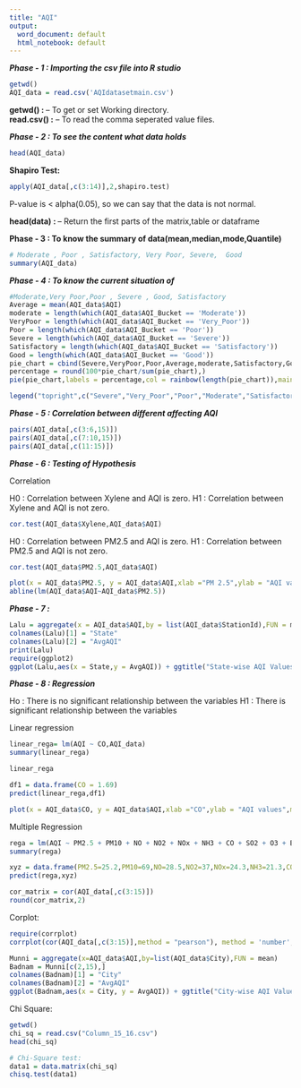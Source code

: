---
title: "AQI"
output:
  word_document: default
  html_notebook: default
---


***Phase - 1 : Importing the csv file into R studio***

```{r}
getwd()
AQI_data = read.csv('AQIdatasetmain.csv')
```
**getwd() : **      -- To get or set Working directory.  
**read.csv() :**    -- To read the comma seperated value files.


***Phase - 2 : To see the content what data holds***

```{r}
head(AQI_data)
```

**Shapiro Test: **
```{r}
apply(AQI_data[,c(3:14)],2,shapiro.test)
```
P-value is < alpha(0.05), so we can say that the data is not normal.


**head(data) : **  -- Return the first parts of the matrix,table or dataframe  

**Phase - 3 : To know the summary of data(mean,median,mode,Quantile)**

```{r}
# Moderate , Poor , Satisfactory, Very Poor, Severe,  Good
summary(AQI_data)

```

***Phase - 4 : To know the current situation of ***

```{r}
#Moderate,Very Poor,Poor , Severe , Good, Satisfactory
Average = mean(AQI_data$AQI)
moderate = length(which(AQI_data$AQI_Bucket == 'Moderate'))
VeryPoor = length(which(AQI_data$AQI_Bucket == 'Very_Poor'))
Poor = length(which(AQI_data$AQI_Bucket == 'Poor'))
Severe = length(which(AQI_data$AQI_Bucket == 'Severe'))
Satisfactory = length(which(AQI_data$AQI_Bucket == 'Satisfactory'))
Good = length(which(AQI_data$AQI_Bucket == 'Good'))
pie_chart = cbind(Severe,VeryPoor,Poor,Average,moderate,Satisfactory,Good)
percentage = round(100*pie_chart/sum(pie_chart),)
pie(pie_chart,labels = percentage,col = rainbow(length(pie_chart)),main = "AQI Status",radius = 1)

legend("topright",c("Severe","Very_Poor","Poor","Moderate","Satisfactory","Good"),cex = 0.5,fill = rainbow(length(pie_chart)))

```


***Phase - 5 : Correlation between different affecting AQI***

```{r}
pairs(AQI_data[,c(3:6,15)])
pairs(AQI_data[,c(7:10,15)])
pairs(AQI_data[,c(11:15)])
```


***Phase - 6 : Testing of Hypothesis***

Correlation

H0 : Correlation between Xylene and AQI is zero.
H1 : Correlation between Xylene and AQI is not zero.

```{r}
cor.test(AQI_data$Xylene,AQI_data$AQI)

```


H0 : Correlation between PM2.5 and AQI is zero.
H1 : Correlation between PM2.5 and AQI is not zero.

```{r}
cor.test(AQI_data$PM2.5,AQI_data$AQI)
```


```{r}
plot(x = AQI_data$PM2.5, y = AQI_data$AQI,xlab ="PM 2.5",ylab = "AQI values",main = "Correlation") 
abline(lm(AQI_data$AQI~AQI_data$PM2.5))
```


***Phase - 7 : ***

```{r}
Lalu = aggregate(x = AQI_data$AQI,by = list(AQI_data$StationId),FUN = mean)
colnames(Lalu)[1] = "State" 
colnames(Lalu)[2] = "AvgAQI" 
print(Lalu)
require(ggplot2)
ggplot(Lalu,aes(x = State,y = AvgAQI)) + ggtitle("State-wise AQI Values") + geom_bar(stat = "identity",color ="blue", fill = "steelblue") + theme(axis.text.x = element_text(angle = 90,hjust = 1,vjust = 0.5))
```


***Phase - 8 : Regression***


Ho : There is no significant relationship between the variables 
H1 : There is significant relationship between the variables


Linear regression 

```{r}
linear_rega= lm(AQI ~ CO,AQI_data)
summary(linear_rega)
```

```{r}
linear_rega
```

```{r}
df1 = data.frame(CO = 1.69)
predict(linear_rega,df1)
```

```{r}
plot(x = AQI_data$CO, y = AQI_data$AQI,xlab ="CO",ylab = "AQI values",main = "Regression of CO levels and AQI values",abline(linear_rega),cex = 1.3,pch=20,col="Dark Blue") 

```






Multiple Regression
```{r}
rega = lm(AQI ~ PM2.5 + PM10 + NO + NO2 + NOx + NH3 + CO + SO2 + O3 + Benzene + Toluene + Xylene ,AQI_data)
summary(rega)
```





```{r}
xyz = data.frame(PM2.5=25.2,PM10=69,NO=28.5,NO2=37,NOx=24.3,NH3=21.3,CO=0.89,SO2=22.9,O3=108,Benzene=3.5,Toluene=6.9,Xylene=4)
predict(rega,xyz)

```







```{r}
cor_matrix = cor(AQI_data[,c(3:15)])
round(cor_matrix,2)
```


Corplot:

```{r}
require(corrplot)
corrplot(cor(AQI_data[,c(3:15)],method = "pearson"), method = 'number',type = 'upper',number.cex = 0.75, )
```






```{r}
Munni = aggregate(x=AQI_data$AQI,by=list(AQI_data$City),FUN = mean)
Badnam = Munni[c(2,15),]
colnames(Badnam)[1] = "City" 
colnames(Badnam)[2] = "AvgAQI" 
ggplot(Badnam,aes(x = City, y = AvgAQI)) + ggtitle("City-wise AQI Values") + geom_bar(stat = "identity",color ="red", fill = "steelblue") + geom_text(aes(label = AvgAQI),vjust = 1.2,color = "white", position = position_dodge(0.9),size = 3.5 )


```



Chi Square:

```{r}
getwd()
chi_sq = read.csv("Column_15_16.csv")
head(chi_sq)

# Chi-Square test:
data1 = data.matrix(chi_sq)
chisq.test(data1)
```






